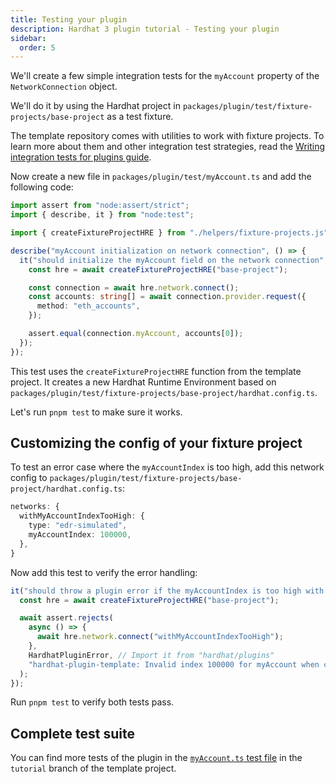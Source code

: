 ```yaml
---
title: Testing your plugin
description: Hardhat 3 plugin tutorial - Testing your plugin
sidebar:
  order: 5
---
```


We'll create a few simple integration tests for the `myAccount` property of the `NetworkConnection` object.

We'll do it by using the Hardhat project in `packages/plugin/test/fixture-projects/base-project` as a test fixture.

The template repository comes with utilities to work with fixture projects. To learn more about them and other integration test strategies, read the [Writing integration tests for plugins guide](/docs/plugin-development/guides/integration-tests).

Now create a new file in `packages/plugin/test/myAccount.ts` and add the following code:

```ts
import assert from "node:assert/strict";
import { describe, it } from "node:test";

import { createFixtureProjectHRE } from "./helpers/fixture-projects.js";

describe("myAccount initialization on network connection", () => {
  it("should initialize the myAccount field on the network connection", async () => {
    const hre = await createFixtureProjectHRE("base-project");

    const connection = await hre.network.connect();
    const accounts: string[] = await connection.provider.request({
      method: "eth_accounts",
    });

    assert.equal(connection.myAccount, accounts[0]);
  });
});
```

This test uses the `createFixtureProjectHRE` function from the template project. It creates a new Hardhat Runtime Environment based on `packages/plugin/test/fixture-projects/base-project/hardhat.config.ts`.

Let's run `pnpm test` to make sure it works.

## Customizing the config of your fixture project

To test an error case where the `myAccountIndex` is too high, add this network config to `packages/plugin/test/fixture-projects/base-project/hardhat.config.ts`:

```ts
networks: {
  withMyAccountIndexTooHigh: {
    type: "edr-simulated",
    myAccountIndex: 100000,
  },
}
```

Now add this test to verify the error handling:

```ts
it("should throw a plugin error if the myAccountIndex is too high with respect to the accounts", async () => {
  const hre = await createFixtureProjectHRE("base-project");

  await assert.rejects(
    async () => {
      await hre.network.connect("withMyAccountIndexTooHigh");
    },
    HardhatPluginError, // Import it from "hardhat/plugins"
    "hardhat-plugin-template: Invalid index 100000 for myAccount when connecting to network withMyAccountIndexTooHigh",
  );
});
```

Run `pnpm test` to verify both tests pass.

## Complete test suite

You can find more tests of the plugin in the [`myAccount.ts` test file](https://github.com/NomicFoundation/hardhat3-plugin-template/blob/tutorial/packages/plugin/test/myAccount.ts) in the `tutorial` branch of the template project.
